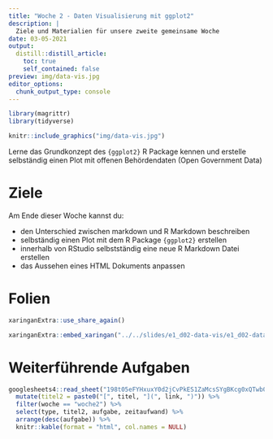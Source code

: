 ```yaml
---
title: "Woche 2 - Daten Visualisierung mit ggplot2"
description: |
  Ziele und Materialien für unsere zweite gemeinsame Woche
date: 03-05-2021
output:
  distill::distill_article:
    toc: true
    self_contained: false
preview: img/data-vis.jpg    
editor_options: 
  chunk_output_type: console
---
```


<script async defer data-domain="rstatszh.github.io/website" src="https://plausible.io/js/plausible.js"></script>

```r
library(magrittr)
library(tidyverse)
```

```r

knitr::include_graphics("img/data-vis.jpg")

```

Lerne das Grundkonzept des `{ggplot2}` R Package kennen und erstelle selbständig einen Plot mit offenen Behördendaten (Open Government Data)

# Ziele

Am Ende dieser Woche kannst du:

- den Unterschied zwischen markdown und R Markdown beschreiben
- selbständig einen Plot mit dem R Package `{ggplot2}` erstellen
- innerhalb von RStudio selbstständig eine neue R Markdown Datei erstellen
- das Aussehen eines HTML Dokuments anpassen

# Folien

```r

xaringanExtra::use_share_again()

```

```r

xaringanExtra::embed_xaringan("../../slides/e1_d02-data-vis/e1_d02-data-vis.html", ratio = "16:9")


```

# Weiterführende Aufgaben

```r

googlesheets4::read_sheet("198t05eFYHxuxY0d2jCvPkES1ZaMcsSYgBKcg0xQTwb0") %>% 
  mutate(titel2 = paste0("[", titel, "](", link, ")")) %>% 
  filter(woche == "woche2") %>% 
  select(type, titel2, aufgabe, zeitaufwand) %>% 
  arrange(desc(aufgabe)) %>% 
  knitr::kable(format = "html", col.names = NULL)

```
